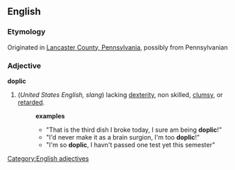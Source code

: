 == English ==
=== Etymology ===
Originated in [[w:Lancaster County, Pennsylvania|Lancaster County, Pennsylvania]], possibly from Pennsylvanian {{D.}}
=== Adjective ===
[[Category:English adjectives]]
'''doplic'''
# (''United States English, slang'') lacking [[dexterity]], non skilled, [[clumsy]], or [[retarded]].
#:'''examples'''
#:*"That is the third dish I broke today, I sure am being '''doplic'''!"
#:*"I'd never make it as a brain surgion, I'm too '''doplic'''!"
#:*"I'm so '''doplic''', I havn't passed one test yet this semester"
